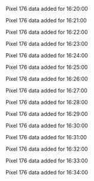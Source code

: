 Pixel 176 data added for 16:20:00

Pixel 176 data added for 16:21:00

Pixel 176 data added for 16:22:00

Pixel 176 data added for 16:23:00

Pixel 176 data added for 16:24:00

Pixel 176 data added for 16:25:00

Pixel 176 data added for 16:26:00

Pixel 176 data added for 16:27:00

Pixel 176 data added for 16:28:00

Pixel 176 data added for 16:29:00

Pixel 176 data added for 16:30:00

Pixel 176 data added for 16:31:00

Pixel 176 data added for 16:32:00

Pixel 176 data added for 16:33:00

Pixel 176 data added for 16:34:00

